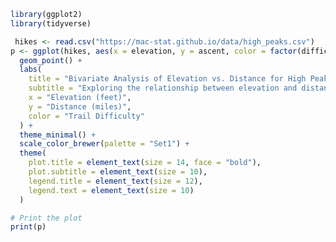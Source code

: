 ```r

library(ggplot2)
library(tidyverse)

 hikes <- read.csv("https://mac-stat.github.io/data/high_peaks.csv")
p <- ggplot(hikes, aes(x = elevation, y = ascent, color = factor(difficulty))) + 
  geom_point() + 
  labs(
    title = "Bivariate Analysis of Elevation vs. Distance for High Peaks",
    subtitle = "Exploring the relationship between elevation and distance for hiking trails",
    x = "Elevation (feet)",
    y = "Distance (miles)",
    color = "Trail Difficulty"
  ) + 
  theme_minimal() + 
  scale_color_brewer(palette = "Set1") + 
  theme(
    plot.title = element_text(size = 14, face = "bold"),
    plot.subtitle = element_text(size = 10),
    legend.title = element_text(size = 12),
    legend.text = element_text(size = 10)
  )

# Print the plot
print(p)


```
